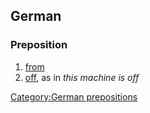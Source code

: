 ==German==
===Preposition===
# [[from]]
# [[off]], as in ''this machine is off''

[[Category:German prepositions]]